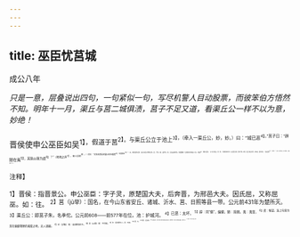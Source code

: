 ```yaml
---
---
---
```

title: 巫臣忧莒城
---



成公八年

*只是一意，层叠说出四句，一句紧似一句，写尽机警人目动股票，而彼笨伯方悟然不知。明年十一月，渠丘与莒二城俱渍，莒子不足又道，看渠丘公一样不以为意，妙绝！*

晋侯使申公巫臣如吴<sup>1】，假道于莒<sup>2】。与渠丘公立于池上<sup>3】，（牵入一渠丘公，妙，妙。）曰：“城已恶<sup>4】。”莒子曰：“辟陋在夷<sup>5】，其孰以我为虞<sup>6】？"（地地之声<sup>7】，使人叵耐<sup>8】。）对曰：“夫狡焉思启封疆以利社稷者<sup>9】，何国蔑有<sup>10】？（夫，徒然发声之辞，盖心惊莒子地地之声。启，开也。疆，边界也。狡，目左右窥伺也。何国蔑有？言处处时时有此人也。）唯然<sup>1】，故多大国矣。（又下亲切指点，妙，妙。）唯或思或纵也2（又言偶无此事，殆不可恃。或思，即上狡焉之思也；或纵者，偶不思也。）勇夫重闭<sup>3】，况国乎？"（又譬，虽有勇夫，卧必重闭，言数重闭门也。）

<sup>注释】

<sup>1】晋侯：指晋景公。申公巫臣：字子灵，原楚国大夫，后奔晋，为邢邑大夫。因氏屈，又称屈巫。如：往。
<sup>2】莒（jǔ举）：国名，在今山东省安丘、诸城、沂水、莒、日照等县一带。公元前431年为楚所灭。
<sup>3】渠丘公：即莒子朱，名季佗。公元前608——前577年在位。池：护城河。
<sup>4】已恶：太坏。
<sup>5】辟：同“僻”，偏僻。陋：简陋。夷：夷奎，
<sup>6】虞：候望。连上句意为莒在偏僻简陋的夷蛮之地，无人觊觎。
<sup>7】论（yí夷）地：自满的样子。
<sup>8】叵（pǒ颇）耐：不可耐。
<sup>9】狡：指狡猾的人。启：开辟。
<sup>10】蔑：无。
<sup>11】唯然：正因如此。
<sup>12】或思或纵：意为有的小国考虑防备大国入侵，因而得存；有的小国放松准备，因而灭亡。
<sup>13】重闭：内外门户层层关闭。